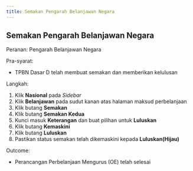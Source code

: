 ```yaml
---
title: Semakan Pengarah Belanjawan Negara
---
```


## Semakan Pengarah Belanjawan Negara
Peranan: Pengarah Belanjawan Negara

Pra-syarat:
* TPBN Dasar D telah membuat semakan dan memberikan kelulusan

Langkah:
1. Klik **Nasional** pada *Sidebar*
2. Klik **Belanjawan** pada sudut kanan atas halaman maksud perbelanjaan
3. Klik butang **Semakan**  
4. Klik butang **Semakan Kedua**
5. Kunci masuk **Keterangan** dan buat pilihan untuk **Luluskan**
6. Klik butang **Kemaskini**
7. Klik butang **Luluskan** 
8. Pastikan status semakan telah dikemaskini kepada **Luluskan(Hijau)**

Outcome:
* Perancangan Perbelanjaan Mengurus (OE) telah selesai